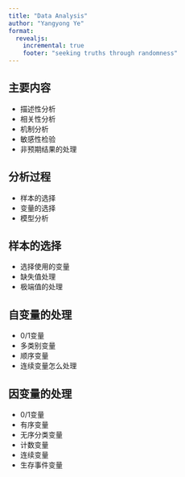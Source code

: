 ```yaml
---
title: "Data Analysis"
author: "Yangyong Ye"
format:
  revealjs:
    incremental: true   
    footer: "seeking truths through randomness"
---
```


## 主要内容

-   描述性分析
-   相关性分析
-   机制分析
-   敏感性检验
-   非预期结果的处理

## 分析过程
- 样本的选择
- 变量的选择
- 模型分析

## 样本的选择
- 选择使用的变量
- 缺失值处理
- 极端值的处理

## 自变量的处理
- 0/1变量
- 多类别变量
- 顺序变量
- 连续变量怎么处理

## 因变量的处理
- 0/1变量
- 有序变量
- 无序分类变量
- 计数变量
- 连续变量
- 生存事件变量


